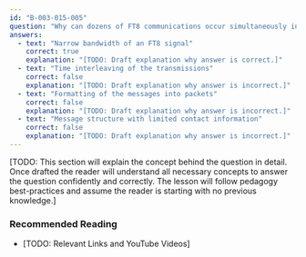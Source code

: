 ```yaml
---
id: "B-003-015-005"
question: "Why can dozens of FT8 communications occur simultaneously in the space needed for one single-sideband transmission?"
answers:
  - text: "Narrow bandwidth of an FT8 signal"
    correct: true
    explanation: "[TODO: Draft explanation why answer is correct.]"
  - text: "Time interleaving of the transmissions"
    correct: false
    explanation: "[TODO: Draft explanation why answer is incorrect.]"
  - text: "Formatting of the messages into packets"
    correct: false
    explanation: "[TODO: Draft explanation why answer is incorrect.]"
  - text: "Message structure with limited contact information"
    correct: false
    explanation: "[TODO: Draft explanation why answer is incorrect.]"
---
```


[TODO: This section will explain the concept behind the question in detail. Once drafted the reader will understand all necessary concepts to answer the question confidently and correctly. The lesson will follow pedagogy best-practices and assume the reader is starting with no previous knowledge.]

### Recommended Reading

- [TODO: Relevant Links and YouTube Videos]
